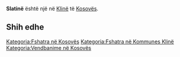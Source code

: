{{Fshat në 
 | Emri                = Slatinë
 | EmriAlt                = 
 | NAME_SHORT_FORM=      
 | NAME_GENERIC=      
 | NAME_SORT_NAME_RO=      SLATINE
 | FULL_NAME_RO = Slatinë
 | FULL_NAME_ND_RO=Slatine
 | SORT_NAME_RG=SLATINE
 | FULL_NAME_RG=Slatinë
 | FULL_NAME_ND_RG=Slatine
 | SRP_NAME_SHORT_FORM=      
 | SRP_NAME_GENERIC=      
 | SRP_NAME_SORT_NAME_RO=      
 | SRP_FULL_NAME_RO = 
 | SRP_FULL_NAME_ND_RO=
 | SRP_SORT_NAME_RG=
 | SRP_FULL_NAME_RG=
 | SRP_FULL_NAME_ND_RG=
 | Emri (Rasa dhanore) = 
 | Figura              = 
 | Shteti              = Kosovo
 | Komuna              = Klinë
 | Kodi postar         = 
 | Sipërfaqja          = 

 | Popullsia           = 

 | Regj. i popullsisë  = 
 | Dend. e popullsisë  = 
 | Faqja zyrtare       = 
 <!--- Koordinatat ----> 
 | Gjerësia            = 42.264167
 | Gjatësia            = 21.161111
 | Lartësia            = 
}}
'''Slatinë''' është një [[]] në [[Klinë]] të [[Kosovës]].

<!-- == Gjeografia == -->
<!-- == Historia == -->
<!-- == Demografia == -->
== Shih edhe ==
{{Komuna Klinë}}
{{Kosovo-Administrata-Cung}}

[[Kategoria:Fshatra në Kosovës]]
[[Kategoria:Fshatra në Kommunes Klinë]]
[[Kategoria:Vendbanime në Kosovës]]